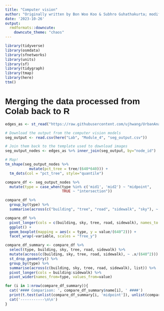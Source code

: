 ```yaml
---
title: "Computer vision"
author: "Originally written by Bon Woo Koo & Subhro Guhathakurta; modified by Uijeong Hwang"
date: '2023-10-26'
output:
  rmdformats::downcute:
    downcute_theme: "chaos"
---
```


<style type="text/css">
  body{
  font-family: Arial;
  }
</style>

```r
library(tidyverse)
library(osmdata)
library(sfnetworks)
library(units)
library(sf)
library(tidygraph)
library(tmap)
library(here)
ttm()
```

# Merging the data processed from Colab back to R

```r
edges_as <- st_read("https://raw.githubusercontent.com/ujhwang/UrbanAnalytics2023/main/Lab/module_4/endp_atlantic_station.geojson")

# Download the output from the computer vision models
seg_output <- read.csv(here("Lab", "Module_4", "seg_output.csv"))

# Join them back to the template used to download images
seg_output_nodes <- edges_as %>% inner_join(seg_output, by="node_id")

# Map!
tm_shape(seg_output_nodes %>% 
           mutate(pct_tree = tree/(640*640))) + 
  tm_dots(col = "pct_tree", style="quantile")
```

```r
compare_df <- seg_output_nodes %>% 
  mutate(type = case_when(type %in% c('mid1', 'mid2') ~ "midpoint",
                          TRUE ~ "intersection"))

compare_df %>% 
  group_by(type) %>% 
  summarise(across(c("building", "tree", "road", "sidewalk", "sky"), ~ round(mean(.x)/(640^2), 2)))
```

```r
compare_df %>% 
  pivot_longer(cols = c(building, sky, tree, road, sidewalk), names_to = 'variable', values_to = "value") %>% 
  ggplot() +
  geom_boxplot(mapping = aes(x = type, y = value/(640^2))) +
  facet_wrap(~variable, scales = "free_y")
```

```r
compare_df_summary <- compare_df %>% 
  select(type, building, sky, tree, road, sidewalk) %>% 
  mutate(across(c(building, sky, tree, road, sidewalk), ~ .x/(640^2))) %>% 
  st_drop_geometry() %>% 
  group_by(type) %>% 
  summarise(across(c(building, sky, tree, road, sidewalk), list)) %>% 
  pivot_longer(cols = building:sidewalk) %>% 
  pivot_wider(names_from=type, values_from=value)

for (i in 1:nrow(compare_df_summary)){
  cat('#### Comparison: ', compare_df_summary$name[i], ' ####')
  print(t.test(unlist(compare_df_summary[i, 'midpoint']), unlist(compare_df_summary[i, 'intersection'])))
  cat('-----------\n\n')
}

```

